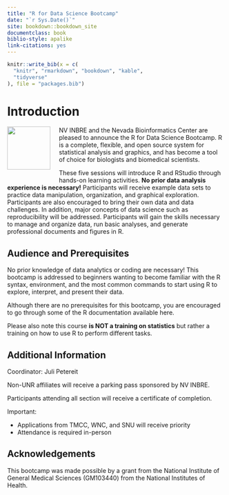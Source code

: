 ```yaml
--- 
title: "R for Data Science Bootcamp"
date: "`r Sys.Date()`"
site: bookdown::bookdown_site
documentclass: book
biblio-style: apalike
link-citations: yes
---
```


```r
knitr::write_bib(x = c(
  "knitr", "rmarkdown", "bookdown", "kable",
  "tidyverse"
), file = "packages.bib")
```

# Introduction {-}

<img src="media/img/Rlogo.png" style="width: 100px; float: left; margin: 0px 20px 20px 0px;">

NV INBRE and the Nevada Bioinformatics Center are pleased to announce the R for Data Science Bootcamp. R is a complete, flexible, and open source system for statistical analysis and graphics, and has become a tool of choice for biologists and biomedical scientists.

These five sessions will introduce R and RStudio through hands-on learning activities. **No prior data analysis experience is necessary!** Participants will receive example data sets to practice data manipulation, organization, and graphical exploration. Participants are also encouraged to bring their own data and data challenges. In addition, major concepts of data science such as reproducibility will be addressed. Participants will gain the skills necessary to manage and organize data, run basic analyses, and generate professional documents and figures in R.

## Audience and Prerequisites {-}

No prior knowledge of data analytics or coding are necessary! This bootcamp is addressed to beginners wanting to become familiar with the R syntax, environment, and the most common commands to start using R to explore, interpret, and present their data.

Although there are no prerequisites for this bootcamp, you are encouraged to go through some of the R documentation available here.

Please also note this course **is NOT a training on statistics** but rather a training on how to use R to perform different tasks.


## Additional Information {-}

Coordinator: Juli Petereit

Non-UNR affiliates will receive a parking pass sponsored by NV INBRE.

Participants attending all section will receive a certificate of completion. 

Important: 

- Applications from TMCC, WNC, and SNU will receive priority
- Attendance is required in-person


## Acknowledgements {-}

This bootcamp was made possible by a grant from the National Institute of General Medical Sciences (GM103440) from the National Institutes of Health.
